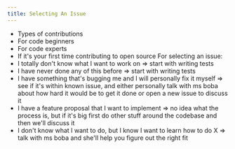 ```yaml
---
title: Selecting An Issue
---
```


- Types of contributions
- For code beginners
- For code experts
- If it's your first time contributing to open source For selecting an issue:
- I totally don't know what I want to work on => start with writing tests
- I have never done any of this before => start with writing tests
- I have something that's bugging me and I will personally fix it myself => see
  if it's within known issue, and either personally talk with ms boba about how
  hard it would be to get it done or open a new issue to discuss it
- I have a feature proposal that I want to implement => no idea what the process
  is, but if it's big first do other stuff around the codebase and then we'll
  discuss it
- I don't know what I want to do, but I know I want to learn how to do X => talk
  with ms boba and she'll help you figure out the right fit
